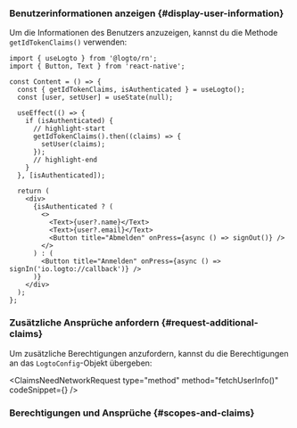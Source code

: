 

### Benutzerinformationen anzeigen \{#display-user-information}

Um die Informationen des Benutzers anzuzeigen, kannst du die Methode `getIdTokenClaims()` verwenden:

```tsx title="App.tsx"
import { useLogto } from '@logto/rn';
import { Button, Text } from 'react-native';

const Content = () => {
  const { getIdTokenClaims, isAuthenticated } = useLogto();
  const [user, setUser] = useState(null);

  useEffect(() => {
    if (isAuthenticated) {
      // highlight-start
      getIdTokenClaims().then((claims) => {
        setUser(claims);
      });
      // highlight-end
    }
  }, [isAuthenticated]);

  return (
    <div>
      {isAuthenticated ? (
        <>
          <Text>{user?.name}</Text>
          <Text>{user?.email}</Text>
          <Button title="Abmelden" onPress={async () => signOut()} />
        </>
      ) : (
        <Button title="Anmelden" onPress={async () => signIn('io.logto://callback')} />
      )}
    </div>
  );
};
```

### Zusätzliche Ansprüche anfordern \{#request-additional-claims}

<FindUserInfoMissing method="getIdTokenClaims()" />

<ScopesAndClaimsIntroduction />

Um zusätzliche Berechtigungen anzufordern, kannst du die Berechtigungen an das `LogtoConfig`-Objekt übergeben:

<ScopesAndClaimsCode />

<ClaimsNeedNetworkRequest
  type="method"
  method="fetchUserInfo()"
  codeSnippet={<FetchUserInfoCode />}
/>

### Berechtigungen und Ansprüche \{#scopes-and-claims}

<ScopesAndClaims />
